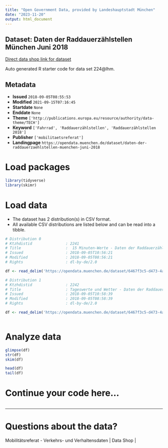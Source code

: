 ```yaml
---
title: "Open Government Data, provided by Landeshauptstadt München"
date: "2023-11-20"
output: html_document
---
```


## Dataset: Daten der Raddauerzählstellen München Juni 2018

[Direct data shop link for dataset](https://opendata.muenchen.de/dataset/daten-der-raddauerzaehlstellen-muenchen-juni-2018)

Auto generated R starter code for data set 224@lhm.

## Metadata

- **Issued** `2018-09-05T08:55:53`
- **Modified** `2021-09-15T07:16:45`
- **Startdate** `None`
- **Enddate** `None`
- **Theme** `['http://publications.europa.eu/resource/authority/data-theme/TECH']`
- **Keyword** `['Fahrrad', 'Raddauerzählstellen', 'Raddauerzählstellen 2018']`
- **Publisher** `['mobilitaetsreferat']`
- **Landingpage** `https://opendata.muenchen.de/dataset/daten-der-raddauerzaehlstellen-muenchen-juni-2018`


# Load packages

```r

library(tidyverse)
library(skimr)

```

# Load data

-   The dataset has 2 distribution(s) in CSV format.
-   All available CSV distributions are listed below and can be read into a tibble.

```r

# Distribution 0
# Ktzhdistid               : 2241
# Title                    :  15 Minuten-Werte - Daten der Raddauerzählstellen München Juni 2018 
# Issued                   : 2018-09-05T10:56:21
# Modified                 : 2018-09-05T08:56:21
# Rights                   : dl-by-de/2.0

df <- read_delim('https://opendata.muenchen.de/dataset/6467f3c5-d473-4a52-99ee-188dea48ed2d/resource/9d4d7922-f232-4a46-bb26-e23dec7520a1/download/rad20180615min.csv')

# Distribution 1
# Ktzhdistid               : 2242
# Title                    : Tageswerte und Wetter - Daten der Raddauerzählstellen München Juni 2018
# Issued                   : 2018-09-05T10:58:39
# Modified                 : 2018-09-05T08:58:39
# Rights                   : dl-by-de/2.0

df <- read_delim('https://opendata.muenchen.de/dataset/6467f3c5-d473-4a52-99ee-188dea48ed2d/resource/6a2b9e10-b937-48bf-b09a-631a51f8cdd4/download/rad201806tage.csv')



```

# Analyze data

```r

glimpse(df)
str(df)
skim(df)

head(df)
tail(df)

```

# Continue your code here...

```r

```

------------------------------------------------------------------------

# Questions about the data?

Mobilitätsreferat - Verkehrs- und Verhaltensdaten | Data Shop | 
